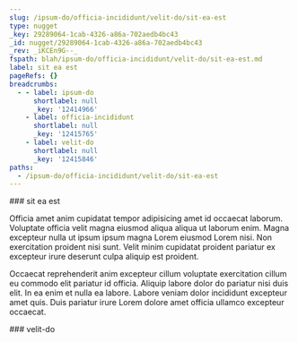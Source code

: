 ```yaml
---
slug: /ipsum-do/officia-incididunt/velit-do/sit-ea-est
type: nugget
_key: 29289064-1cab-4326-a86a-702aedb4bc43
_id: nugget/29289064-1cab-4326-a86a-702aedb4bc43
_rev: _iKCEn9G--_
fspath: blah/ipsum-do/officia-incididunt/velit-do/sit-ea-est.md
label: sit ea est
pageRefs: {}
breadcrumbs:
  - - label: ipsum-do
      shortlabel: null
      _key: '12414966'
    - label: officia-incididunt
      shortlabel: null
      _key: '12415765'
    - label: velit-do
      shortlabel: null
      _key: '12415846'
paths:
  - /ipsum-do/officia-incididunt/velit-do/sit-ea-est
---
```


<NuggetArea>
<Nugget slug="/ipsum-do/officia-incididunt/velit-do/sit-ea-est" type="nugget" _key="29289064-1cab-4326-a86a-702aedb4bc43" _id="nugget/29289064-1cab-4326-a86a-702aedb4bc43" _rev="_iKCEn9G--_" fspath="blah/ipsum-do/officia-incididunt/velit-do/sit-ea-est.md" label="sit ea est" paths="/ipsum-do/officia-incididunt/velit-do/sit-ea-est">
<NuggetBody>
### sit ea est

Officia amet anim cupidatat tempor adipisicing amet id occaecat laborum. Voluptate officia velit magna eiusmod aliqua aliqua ut laborum enim. Magna excepteur nulla ut ipsum ipsum magna Lorem eiusmod Lorem nisi. Non exercitation proident nisi sunt. Velit minim cupidatat proident pariatur ex excepteur irure deserunt culpa aliquip est proident.

Occaecat reprehenderit anim excepteur cillum voluptate exercitation cillum eu commodo elit pariatur id officia. Aliquip labore dolor do pariatur nisi duis elit. In ea enim et nulla ea labore. Labore veniam dolor incididunt excepteur amet quis. Duis pariatur irure Lorem dolore amet officia ullamco excepteur occaecat.

</NuggetBody>
<Breadcrumbs>
<Crumbs>
<Crumb _key="12414966" label="ipsum-do" /><Crumb _key="12415765" label="officia-incididunt" /><Crumb _key="12415846" label="velit-do" />
</Crumbs>
</Breadcrumbs>
</Nugget>

<NuggetsInbound>
</NuggetsInbound>
<NuggetsOutbound>
</NuggetsOutbound>
</NuggetArea>
<PassagesInbound>
<Passage direction="inbound" type="passage" _key="12415846" _id="passage/12415846" _rev="_iKCEn9C--_" label="velit-do" passage="velit-do" fspath="blah/ipsum-do/officia-incididunt/velit-do" paths="/ipsum-do/officia-incididunt/velit-do" slug="/ipsum-do/officia-incididunt/velit-do">
<NuggetBody>
### velit-do

</NuggetBody>
<Breadcrumbs>
<Crumbs>
<Crumb _key="12414966" label="ipsum-do" /><Crumb _key="12415765" label="officia-incididunt" />
</Crumbs>
</Breadcrumbs>
</Passage>

</PassagesInbound>
<PassagesOutbound>
</PassagesOutbound>